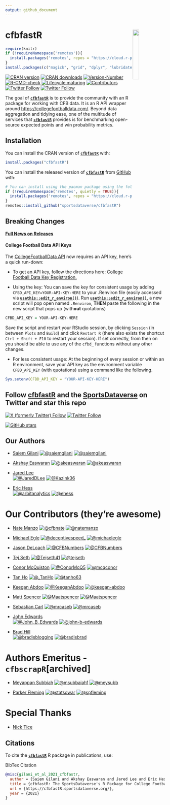 ---
output: github_document
---

#

# **cfbfastR**  <a href='https://cfbfastR.sportsdataverse.org/'><img src='https://raw.githubusercontent.com/sportsdataverse/cfbfastR/main/logo.png' align="right" width="20%" min-width="100px"/></a>
```{r, include = FALSE}
require(knitr)
if (!requireNamespace('remotes')){
  install.packages('remotes', repos = "https://cloud.r-project.org")
}
install.packages(c("magick", "grid", "dplyr", "lubridate"), repos = "https://cloud.r-project.org")

```



<!-- badges: start -->

[![CRAN version](https://img.shields.io/badge/dynamic/json?style=for-the-badge&color=success&label=CRAN%20version&prefix=v&query=%24.Version&url=https%3A%2F%2Fcrandb.r-pkg.org%2FcfbfastR)](https://CRAN.R-project.org/package=cfbfastR)
[![CRAN downloads](https://img.shields.io/badge/dynamic/json?style=for-the-badge&color=success&label=Downloads&query=%24%5B0%5D.downloads&url=https%3A%2F%2Fcranlogs.r-pkg.org%2Fdownloads%2Ftotal%2F2021-10-26%3Alast-day%2FcfbfastR)](https://CRAN.R-project.org/package=cfbfastR)
[![Version-Number](https://img.shields.io/github/r-package/v/sportsdataverse/cfbfastR?label=cfbfastR&logo=R&style=for-the-badge)](https://github.com/sportsdataverse/cfbfastR/)
[![R-CMD-check](https://img.shields.io/github/actions/workflow/status/sportsdataverse/cfbfastR/R-CMD-check.yaml?branch=main&label=R-CMD-Check&logo=R&logoColor=white&style=for-the-badge)](https://github.com/sportsdataverse/cfbfastR/actions/workflows/R-CMD-check.yaml) [![Lifecycle:maturing](https://img.shields.io/badge/lifecycle-maturing-blue.svg?style=for-the-badge&logo=github)](https://github.com/sportsdataverse/cfbfastR/)  [![Contributors](https://img.shields.io/github/contributors/sportsdataverse/cfbfastR?style=for-the-badge)](https://github.com/sportsdataverse/cfbfastR/graphs/contributors) [![Twitter Follow](https://img.shields.io/twitter/follow/cfbfastR?color=blue&label=%40cfbfastR&logo=x&style=for-the-badge)](https://x.com/cfbfastR) [![Twitter Follow](https://img.shields.io/twitter/follow/SportsDataverse?color=blue&label=%40SportsDataverse&logo=x&style=for-the-badge)](https://x.com/SportsDataverse)
<!-- badges: end -->

The goal of [**```cfbfastR```**](https://cfbfastR.sportsdataverse.org/) is to provide the community with an R package for working with CFB data. It is an R API wrapper around [https://collegefootballdata.com/](https://collegefootballdata.com/). Beyond data aggregation and tidying ease, one of the multitude of services that [**```cfbfastR```**](https://cfbfastR.sportsdataverse.org/) provides is for benchmarking open-source expected points and win probability metrics.

## **Installation**

You can install the CRAN version of [**```cfbfastR```** ](https://CRAN.R-project.org/package=cfbfastR) with:
```r
install.packages("cfbfastR")
```

You can install the released version of [**```cfbfastR```**](https://github.com/sportsdataverse/cfbfastR/) from [GitHub](https://github.com/sportsdataverse/cfbfastR) with:

```r
# You can install using the pacman package using the following code:
if (!requireNamespace('remotes', quietly = TRUE)){
  install.packages('remotes', repos = "https://cloud.r-project.org")
}
remotes::install_github("sportsdataverse/cfbfastR")
```



## **Breaking Changes**

[**Full News on Releases**](https://cfbfastR.sportsdataverse.org/news/index.html)



#### **College Football Data API Keys**

The [CollegeFootballData API](https://collegefootballdata.com/) now requires an API key, here's a quick run-down:

* To get an API key, follow the directions here: [College Football Data Key Registration.](https://collegefootballdata.com/key)

* Using the key: You can save the key for consistent usage by adding `CFBD_API_KEY=YOUR-API-KEY-HERE` to your .Renviron file (easily accessed via [**`usethis::edit_r_environ()`**](https://usethis.r-lib.org/reference/edit.html)). Run [**`usethis::edit_r_environ()`**](https://usethis.r-lib.org/reference/edit.html), a new script will pop open named `.Renviron`, **THEN** paste the following in the new script that pops up (with**out** quotations)
```r
CFBD_API_KEY = YOUR-API-KEY-HERE
```
Save the script and restart your RStudio session, by clicking `Session` (in between `Plots` and `Build`) and click `Restart R` (there also exists the shortcut `Ctrl + Shift + F10` to restart your session). If set correctly, from then on you should be able to use any of the `cfbd_` functions without any other changes.

* For less consistent usage: At the beginning of every session or within an R environment, save your API key as the environment variable `CFBD_API_KEY` (with quotations) using a command like the following.

```{r}
Sys.setenv(CFBD_API_KEY = "YOUR-API-KEY-HERE")
```



## Follow [cfbfastR](https://x.com/cfbfastR) and the [SportsDataverse](https://x.com/SportsDataverse) on Twitter and star this repo

[![X (formerly Twitter) Follow](https://img.shields.io/twitter/follow/cfbfastR?style=for-the-badge&logo=x&label=%40cfbfastR&color=eee&link=https%3A%2F%2Fx.com%2FcfbfastR)](https://x.com/cfbfastR)
[![Twitter Follow](https://img.shields.io/twitter/follow/SportsDataverse?color=blue&label=%40SportsDataverse&logo=x&style=for-the-badge)](https://x.com/SportsDataverse)

[![GitHub stars](https://img.shields.io/github/stars/sportsdataverse/cfbfastR.svg?color=eee&logo=github&style=for-the-badge&label=Star%20cfbfastR&maxAge=2592000)](https://github.com/sportsdataverse/cfbfastR/stargazers/)

## **Our Authors**

-   [Saiem Gilani](https://x.com/saiemgilani)
<a href="https://x.com/saiemgilani" target="blank"><img src="https://img.shields.io/twitter/follow/saiemgilani?color=blue&label=%40saiemgilani&logo=x&style=for-the-badge" alt="@saiemgilani" /></a>
<a href="https://github.com/saiemgilani" target="blank"><img src="https://img.shields.io/github/followers/saiemgilani?color=eee&logo=Github&style=for-the-badge" alt="@saiemgilani" /></a>

-   [Akshay Easwaran](https://x.com/akeaswaran)
<a href="https://x.com/akeaswaran" target="blank"><img src="https://img.shields.io/twitter/follow/akeaswaran?color=blue&label=%40akeaswaran&logo=x&style=for-the-badge" alt="@akeaswaran" /></a>
<a href="https://github.com/akeaswaran" target="blank"><img src="https://img.shields.io/github/followers/akeaswaran?color=eee&logo=Github&style=for-the-badge" alt="@akeaswaran" /></a>

-   [Jared Lee](https://x.com/JaredDLee) </br>
<a href="https://x.com/JaredDLee" target="blank"><img src="https://img.shields.io/twitter/follow/JaredDLee?color=blue&label=%40JaredDLee&logo=x&style=for-the-badge" alt="@JaredDLee" /></a>
<a href="https://github.com/Kazink36" target="blank"><img src="https://img.shields.io/github/followers/Kazink36?color=eee&logo=Github&style=for-the-badge" alt="@Kazink36" /></a>

-   [Eric Hess](https://x.com/arbitanalytics) </br>
  <a href="https://x.com/arbitanalytics" target="blank"><img src="https://img.shields.io/twitter/follow/arbitanalytics?color=blue&label=%40arbitanalytics&logo=x&style=for-the-badge" alt="@arbitanalytics" /></a>
<a href="https://github.com/ehess" target="blank"><img src="https://img.shields.io/github/followers/ehess?color=eee&logo=Github&style=for-the-badge" alt="@ehess" /></a>

# **Our Contributors (they're awesome)**

-   [Nate Manzo](https://x.com/cfbnate)
<a href="https://x.com/cfbnate" target="blank"><img src="https://img.shields.io/twitter/follow/cfbnate?color=blue&label=%40cfbnate&logo=x&style=for-the-badge" alt="@cfbnate" /></a>
<a href="https://github.com/natemanzo" target="blank"><img src="https://img.shields.io/github/followers/natemanzo?color=eee&logo=Github&style=for-the-badge" alt="@natemanzo" /></a>

-   [Michael Egle](https://x.com/deceptivespeed_)
<a href="https://x.com/deceptivespeed_" target="blank"><img src="https://img.shields.io/twitter/follow/deceptivespeed_?color=blue&label=%40deceptivespeed_&logo=x&style=for-the-badge" alt="@deceptivespeed_" /></a>
<a href="https://github.com/michaelegle" target="blank"><img src="https://img.shields.io/github/followers/michaelegle?color=eee&logo=Github&style=for-the-badge" alt="@michaelegle" /></a>

-   [Jason DeLoach](https://x.com/CFBNumbers)
<a href="https://x.com/CFBNumbers" target="blank"><img src="https://img.shields.io/twitter/follow/CFBNumbers?color=blue&label=%40CFBNumbers&logo=x&style=for-the-badge" alt="@CFBNumbers" /></a>
<a href="https://github.com/CFBNumbers" target="blank"><img src="https://img.shields.io/github/followers/CFBNumbers?color=eee&logo=Github&style=for-the-badge" alt="@CFBNumbers" /></a>

-   [Tej Seth](https://x.com/tejfbanalytics)
<a href="https://x.com/tejfbanalytics" target="blank"><img src="https://img.shields.io/twitter/follow/Tejseth41?color=blue&label=%40Tejseth41&logo=x&style=for-the-badge" alt="@Tejseth41" /></a>
<a href="https://github.com/tejseth" target="blank"><img src="https://img.shields.io/github/followers/tejseth?color=eee&logo=Github&style=for-the-badge" alt="@tejseth" /></a>

-   [Conor McQuiston](https://x.com/ConorMcQ5)
<a href="https://x.com/ConorMcQ5" target="blank"><img src="https://img.shields.io/twitter/follow/ConorMcQ5?color=blue&label=%40ConorMcQ5&logo=x&style=for-the-badge" alt="@ConorMcQ5" /></a>
<a href="https://github.com/mcqconor" target="blank"><img src="https://img.shields.io/github/followers/mcqconor?color=eee&logo=Github&style=for-the-badge" alt="@mcqconor" /></a>

-   [Tan Ho](https://x.com/_TanHo)
<a href="https://x.com/_TanHo" target="blank"><img src="https://img.shields.io/twitter/follow/_TanHo?color=blue&label=%40_TanHo&logo=x&style=for-the-badge" alt="@_TanHo" /></a>
<a href="https://github.com/tanho63" target="blank"><img src="https://img.shields.io/github/followers/tanho63?color=eee&logo=Github&style=for-the-badge" alt="@tanho63" /></a>

-   [Keegan Abdoo](https://x.com/KeeganAbdoo)
<a href="https://x.com/KeeganAbdoo" target="blank"><img src="https://img.shields.io/twitter/follow/KeeganAbdoo?color=blue&label=%40KeeganAbdoo&logo=x&style=for-the-badge" alt="@KeeganAbdoo" /></a>
<a href="https://github.com/keegan-abdoo" target="blank"><img src="https://img.shields.io/github/followers/keegan-abdoo?color=eee&logo=Github&style=for-the-badge" alt="@keegan-abdoo" /></a>

-   [Matt Spencer](https://x.com/Maatspencer)
<a href="https://x.com/Maatspencer" target="blank"><img src="https://img.shields.io/twitter/follow/Maatspencer?color=blue&label=%40Maatspencer&logo=x&style=for-the-badge" alt="@Maatspencer" /></a>
<a href="https://github.com/Maatspencer" target="blank"><img src="https://img.shields.io/github/followers/Maatspencer?color=eee&logo=Github&style=for-the-badge" alt="@Maatspencer" /></a>

-   [Sebastian Carl](https://x.com/mrcaseb)
<a href="https://x.com/mrcaseb" target="blank"><img src="https://img.shields.io/twitter/follow/mrcaseb?color=blue&label=%40mrcaseb&logo=x&style=for-the-badge" alt="@mrcaseb" /></a>
<a href="https://github.com/mrcaseb" target="blank"><img src="https://img.shields.io/github/followers/mrcaseb?color=eee&logo=Github&style=for-the-badge" alt="@mrcaseb" /></a>

-   [John Edwards](https://x.com/John_B_Edwards) </br>
    <a href="https://x.com/John_B_Edwards" target="blank"><img src="https://img.shields.io/twitter/follow/John_B_Edwards?color=blue&label=%40John_B_Edwards&logo=x&style=for-the-badge" alt="@John_B_Edwards" /></a>
    <a href="https://github.com/john-b-edwards" target="blank"><img src="https://img.shields.io/github/followers/john-b-edwards?color=eee&logo=Github&style=for-the-badge" alt="@john-b-edwards" /></a>

-   [Brad Hill](https://x.com/bradisblogging)</br>
    <a href="https://x.com/bradisblogging" target="blank"><img src="https://img.shields.io/twitter/follow/bradisblogging?color=blue&label=%40bradisblogging&logo=X&style=for-the-badge" alt="@bradisblogging" /></a>
    <a href="https://github.com/bradisbrad" target="blank"><img src="https://img.shields.io/github/followers/bradisbrad?color=eee&logo=Github&style=for-the-badge" alt="@bradisbrad" /></a>

# **Authors Emeritus - `cfbscrapR`[archived]**

-   [Meyappan Subbiah](https://x.com/msubbaiah1)
<a href="https://x.com/msubbaiah1" target="blank"><img src="https://img.shields.io/twitter/follow/msubbaiah1?color=blue&label=%40msubbaiah1&logo=x&style=for-the-badge" alt="@msubbaiah1" /></a>
<a href="https://github.com/meysubb" target="blank"><img src="https://img.shields.io/github/followers/meysubb?color=eee&logo=Github&style=for-the-badge" alt="@meysubb" /></a>

-   [Parker Fleming](https://x.com/statsowar)
<a href="https://x.com/statsowar" target="blank"><img src="https://img.shields.io/twitter/follow/statsowar?color=blue&label=%40statsowar&logo=x&style=for-the-badge" alt="@statsowar" /></a>
<a href="https://github.com/spfleming" target="blank"><img src="https://img.shields.io/github/followers/spfleming?color=eee&logo=Github&style=for-the-badge" alt="@spfleming" /></a>

# **Special Thanks**

-   [Nick Tice](https://github.com/NickTice)

## **Citations**

To cite the [**`cfbfastR`**](https://cfbfastR.sportsdataverse.org/) R package in publications, use:

BibTex Citation
```bibtex
@misc{gilani_et_al_2021_cfbfastr,
  author = {Saiem Gilani and Akshay Easwaran and Jared Lee and Eric Hess},
  title = {cfbfastR: The SportsDataverse's R Package for College Football Data.},
  url = {https://cfbfastR.sportsdataverse.org/},
  year = {2021}
}
```
